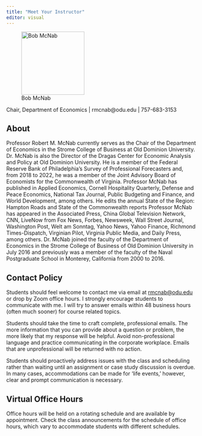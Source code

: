 ```yaml
---
title: "Meet Your Instructor"
editor: visual
---
```


![Bob McNab](images/COVABIZ24DUO_ODUDSC_9401.jpg){fig-alt="Picture of Bob McNab" width="167"}

Chair, Department of Economics \| rmcnab\@odu.edu \| 757-683-3153

## About

Professor Robert M. McNab currently serves as the Chair of the Department of Economics in the Strome College of Business at Old Dominion University. Dr. McNab is also the Director of the Dragas Center for Economic Analysis and Policy at Old Dominion University. He is a member of the Federal Reserve Bank of Philadelphia’s Survey of Professional Forecasters and, from 2018 to 2022, he was a member of the Joint Advisory Board of Economists for the Commonwealth of Virginia. Professor McNab has published in Applied Economics, Cornell Hospitality Quarterly, Defense and Peace Economics, National Tax Journal, Public Budgeting and Finance, and World Development, among others. He edits the annual State of the Region: Hampton Roads and State of the Commonwealth reports Professor McNab has appeared in the Associated Press, China Global Television Network, CNN, LiveNow from Fox News, Forbes, Newsweek, Wall Street Journal, Washington Post, Welt am Sonntag, Yahoo News, Yahoo Finance, Richmond Times-Dispatch, Virginian Pilot, Virginia Public Media, and Daily Press, among others. Dr. McNab joined the faculty of the Department of Economics in the Strome College of Business of Old Dominion University in July 2016 and previously was a member of the faculty of the Naval Postgraduate School in Monterey, California from 2000 to 2016.

## Contact Policy

Students should feel welcome to contact me via email at [rmcnab\@odu.edu](mailto:rmcnab@odu.edu){.email} or drop by Zoom office hours. I strongly encourage students to communicate with me. I will try to answer emails within 48 business hours (often much sooner) for course related topics.

Students should take the time to craft complete, professional emails. The more information that you can provide about a question or problem, the more likely that my response will be helpful. Avoid non-professional language and practice communicating in the corporate workplace. Emails that are unprofessional will be returned with no action.

Students should proactively address issues with the class and scheduling rather than waiting until an assignment or case study discussion is overdue. In many cases, accommodations can be made for ‘life events,’ however, clear and prompt communication is necessary.

## Virtual Office Hours

Office hours will be held on a rotating schedule and are available by appointment. Check the class announcements for the schedule of office hours, which vary to accommodate students with different schedules.

